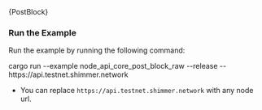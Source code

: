 
<DotEnvWarning/>
<CodeBlock className="language-rust">
    {PostBlock}
</CodeBlock>

### Run the Example

Run the example by running the following command:

<CodeBlock className="language-bash">
    cargo run --example node_api_core_post_block_raw --release -- https://api.testnet.shimmer.network
</CodeBlock>

* You can replace `https://api.testnet.shimmer.network` with any node url.
